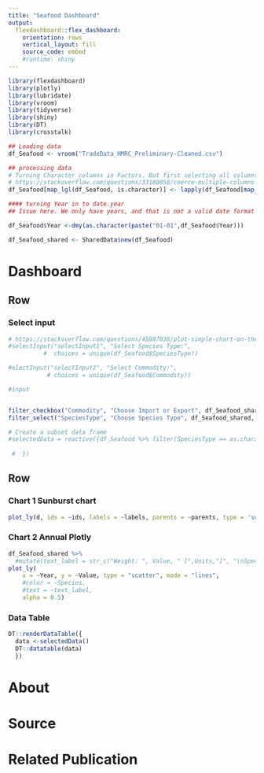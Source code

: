 ```yaml
---
title: "Seafood Dashboard"
output: 
  flexdashboard::flex_dashboard:
    orientation: rows
    vertical_layout: fill
    source_code: embed
    #runtime: shiny
---
```


```r
library(flexdashboard)
library(plotly)
library(lubridate)
library(vroom)
library(tidyverse)
library(shiny)
library(DT)
library(crosstalk)
```

```r
## Loading data
df_Seafood <- vroom("TradeData_HMRC_Preliminary-Cleaned.csv")

## processing data
# Turning Character columns in Factors. But first selecting all columns of class = Character
# https://stackoverflow.com/questions/33180058/coerce-multiple-columns-to-factors-at-once
df_Seafood[map_lgl(df_Seafood, is.character)] <- lapply(df_Seafood[map_lgl(df_Seafood, is.character)], factor)

#### turning Year in to date.year
## Issue here. We only have years, and that is not a valid date format for plotting. But, since the values are annual sum. But, for plotting it looks better using the 1st of Jan. If we would use e.g. the 31.12.2019, it would look like the data is for 2020 :( 

df_Seafood$Year <-dmy(as.character(paste("01-01",df_Seafood$Year)))

df_Seafood_shared <- SharedData$new(df_Seafood)

```

Dashboard
=======================================================================

## Row {.sidebar}

### Select input

```r

# https://stackoverflow.com/questions/45887038/plot-simple-chart-on-the-basis-of-data-subset-in-flexdashboard
#selectInput("selectInput1", "Select Species Type:", 
          #  choices = unique(df_Seafood$SpeciesType))

#electInput("selectInput2", "Select Commodity:", 
           # choices = unique(df_Seafood$Commodity))

#input


filter_checkbox("Commodity", "Choose Import or Export", df_Seafood_shared, ~Commodity)
filter_select("SpeciesType", "Choose Species Type", df_Seafood_shared, ~SpeciesType)
```

```r
# Create a subset data frame 
#selectedData = reactive({df_Seafood %>% filter(SpeciesType == as.character(input$selectInput1), Commodity == as.character(input$selectInput2)) 
  
 #  })
```


## Row {.tabset .tabset-fade}

### Chart 1 Sunburst chart

```r
plot_ly(d, ids = ~ids, labels = ~labels, parents = ~parents, type = 'sunburst')
```

### Chart 2 Annual Plotly

```r
df_Seafood_shared %>%
  #mutate(text_label = str_c("Weight: ", Value, " [",Units,"]", "\nSpecies: ", Species, ", ", SpeciesType)) %>% 
plot_ly(
    x = ~Year, y = ~Value, type = "scatter", mode = "lines",
    #color = ~Species, 
    #text = ~text_label,
    alpha = 0.5)
```


### Data Table

```r

DT::renderDataTable({
  data <-selectedData()
  DT::datatable(data)
  })

```


About
=======================================================================

Source
=======================================================================

Related Publication
=======================================================================